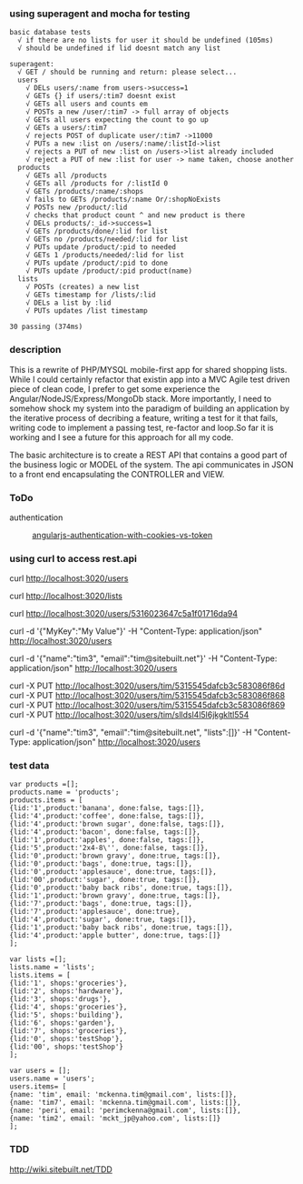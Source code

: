 ===using superagent and mocha for testing===
 basic database tests
   √ if there are no lists for user it should be undefined (105ms)
   √ should be undefined if lid doesnt match any list

 superagent:
   √ GET / should be running and return: please select...
   users
     √ DELs users/:name from users->success=1
     √ GETs {} if users/:tim7 doesnt exist
     √ GETs all users and counts em
     √ POSTs a new /user/:tim7 -> full array of objects
     √ GETs all users expecting the count to go up
     √ GETs a users/:tim7
     √ rejects POST of duplicate user/:tim7 ->11000
     √ PUTs a new :list on /users/:name/:listId->list
     √ rejects a PUT of new :list on /users->list already included
     √ reject a PUT of new :list for user -> name taken, choose another
   products
     √ GETs all /products
     √ GETs all /products for /:listId 0
     √ GETs /products/:name/:shops
     √ fails to GETs /products/:name Or/:shopNoExists
     √ POSTs new /product/:lid
     √ checks that product count ^ and new product is there
     √ DELs products/:_id->success=1
     √ GETs /products/done/:lid for list
     √ GETs no /products/needed/:lid for list
     √ PUTs update /product/:pid to needed
     √ GETs 1 /products/needed/:lid for list
     √ PUTs update /product/:pid to done
     √ PUTs update /product/:pid product(name)
   lists
     √ POSTs (creates) a new list
     √ GETs timestamp for /lists/:lid
     √ DELs a list by :lid
     √ PUTs updates /list timestamp


 30 passing (374ms)
===description===
This is a rewrite of PHP/MYSQL mobile-first app for shared shopping lists. While I could certainly refactor that existin app into a MVC Agile test driven piece of clean code, I prefer to get some experience the Angular/NodeJS/Express/MongoDb stack. More importantly, I need to somehow shock my system into the paradigm of building an application by the iterative process of decribing a feature, writing a test for it that fails, writing code to implement a passing test, re-factor and loop.So far it is working and I see a future for this approach for all my code.

The basic architecture is to create a REST API that contains a good part of the business logic or MODEL of the system. The api communicates in JSON to a front end encapsulating the CONTROLLER and VIEW. 

===ToDo===
authentication
:[http://blog.auth0.com/2014/01/07/angularjs-authentication-with-cookies-vs-token/ angularjs-authentication-with-cookies-vs-token]
===using curl to access rest.api===
curl http://localhost:3020/users

curl http://localhost:3020/lists 

curl http://localhost:3020/users/5316023647c5a1f01716da94

curl -d '{"MyKey":"My Value"}' -H "Content-Type: application/json" http://localhost:3020/users

curl -d '{"name":"tim3", "email":"tim@sitebuilt.net"}' -H "Content-Type: application/json" http://localhost:3020/users

curl -X PUT http://localhost:3020/users/tim/5315545dafcb3c583086f86d
curl -X PUT http://localhost:3020/users/tim/5315545dafcb3c583086f868
curl -X PUT http://localhost:3020/users/tim/5315545dafcb3c583086f869
curl -X PUT http://localhost:3020/users/tim/slldsl4l5l6jkgkltl554

curl -d '{"name":"tim3", "email":"tim@sitebuilt.net", "lists":[]}' -H "Content-Type: application/json" http://localhost:3020/users

===test data===
<pre>
var products =[];
products.name = 'products';
products.items = [   
{lid:'1',product:'banana', done:false, tags:[]},
{lid:'4',product:'coffee', done:false, tags:[]},
{lid:'4',product:'brown sugar', done:false, tags:[]},
{lid:'4',product:'bacon', done:false, tags:[]},
{lid:'1',product:'apples', done:false, tags:[]},
{lid:'5',product:'2x4-8\'', done:false, tags:[]},
{lid:'0',product:'brown gravy', done:true, tags:[]},
{lid:'0',product:'bags', done:true, tags:[]},
{lid:'0',product:'applesauce', done:true, tags:[]},
{lid:'00',product:'sugar', done:true, tags:[]},
{lid:'0',product:'baby back ribs', done:true, tags:[]},
{lid:'1',product:'brown gravy', done:true, tags:[]},
{lid:'7',product:'bags', done:true, tags:[]},
{lid:'7',product:'applesauce', done:true},
{lid:'4',product:'sugar', done:true, tags:[]},
{lid:'1',product:'baby back ribs', done:true, tags:[]},
{lid:'4',product:'apple butter', done:true, tags:[]}
];

var lists =[];
lists.name = 'lists';
lists.items = [
{lid:'1', shops:'groceries'},
{lid:'2', shops:'hardware'},
{lid:'3', shops:'drugs'},
{lid:'4', shops:'groceries'},
{lid:'5', shops:'building'},
{lid:'6', shops:'garden'},
{lid:'7', shops:'groceries'},
{lid:'0', shops:'testShop'},
{lid:'00', shops:'testShop'}
];

var users = [];
users.name = 'users';
users.items= [
{name: 'tim', email: 'mckenna.tim@gmail.com', lists:[]},
{name: 'tim7', email: 'mckenna.tim@gmail.com', lists:[]},
{name: 'peri', email: 'perimckenna@gmail.com', lists:[]},
{name: 'tim2', email: 'mckt_jp@yahoo.com', lists:[]}
];

</pre>

===TDD===
http://wiki.sitebuilt.net/TDD

